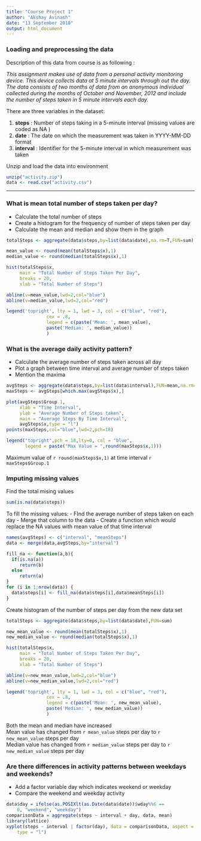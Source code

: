 ```yaml
---
title: "Course Project 1"
author: "Akshay Avinash"
date: "13 September 2018"
output: html_document
---
```


### Loading and preprocessing the data  

Description of this data from course is as following :  
  
*This assignment makes use of data from a personal activity monitoring device. This device collects data at 5 minute intervals through out the day. The data consists of two months of data from an anonymous individual collected during the months of October and November, 2012 and include the number of steps taken in 5 minute intervals each day.*  
  
There are three variables in the dataset:
  
1. **steps** : Number of steps taking in a 5-minute interval (missing values are coded as NA )
2. **date** : The date on which the measurement was taken in YYYY-MM-DD format
3. **interval** : Identifier for the 5-minute interval in which measurement was taken
  
Unzip and load the data into environment  
  
```r
unzip("activity.zip")
data <- read.csv("activity.csv")
```
  
---  
### What is mean total number of steps taken per day?  
  
- Calculate the total number of steps
- Create a histogram for the frequency of number of steps taken per day  
- Calculate the mean and median and show them in the graph  
  
```r
totalSteps <- aggregate(data$steps,by=list(data$date),na.rm=T,FUN=sum)

mean_value <- round(mean(totalSteps$x),1)
median_value <- round(median(totalSteps$x),1)

hist(totalSteps$x,
     main = "Total Number of Steps Taken Per Day",
     breaks = 20,
     xlab = "Total Number of Steps")

abline(v=mean_value,lwd=2,col="blue")
abline(v=median_value,lwd=2,col="red")

legend('topright', lty = 1, lwd = 3, col = c("blue", "red"),
               cex = .8, 
               legend = c(paste('Mean: ', mean_value),
               paste('Median: ', median_value))
               )
```
  

### What is the average daily activity pattern?  
  
- Calculate the average number of steps taken across all day
- Plot a graph between time interval and average number of steps taken 
- Mention the maxima

```r
avgSteps <- aggregate(data$steps,by=list(data$interval),FUN=mean,na.rm=T)
maxSteps <- avgSteps[which.max(avgSteps$x),]

plot(avgSteps$Group.1,
     xlab = "Time Interval",
     ylab = "Average Number of Steps taken",
     main = "Average Steps By Time Interval",
     avgSteps$x,type = "l")
points(maxSteps,col="blue",lwd=2,pch=18)

legend("topright",pch = 18,lty=0, col = "blue",
       legend = paste("Max Value = ",round(maxSteps$x,1)))
```

Maximum value of `r round(maxSteps$x,1)` at time interval `r maxSteps$Group.1`  
  
### Imputing missing values
  
Find the total mising values

```r
sum(is.na(data$steps))
```

To fill the missing values:
- FInd the average number of steps taken on each day
- Merge that column to the data
- Create a function which would replace the NA values with mean value of that time interval

```r
names(avgSteps) <- c("interval", "meanSteps")
data <- merge(data,avgSteps,by="interval")

fill_na <- function(a,b){
  if(is.na(a))
     return(b)
  else
     return(a)
}
for (i in 1:nrow(data)) {
  data$steps[i] <- fill_na(data$steps[i],data$meanSteps[i])
}
```

Create histogram of the number of steps per day from the new data set

```r
totalSteps <- aggregate(data$steps,by=list(data$date),FUN=sum)

new_mean_value <- round(mean(totalSteps$x),1)
new_median_value <- round(median(totalSteps$x),1)

hist(totalSteps$x,
     main = "Total Number of Steps Taken Per Day",
     breaks = 20,
     xlab = "Total Number of Steps")

abline(v=new_mean_value,lwd=2,col="blue")
abline(v=new_median_value,lwd=2,col="red")

legend('topright', lty = 1, lwd = 3, col = c("blue", "red"),
               cex = .8, 
               legend = c(paste('Mean: ', new_mean_value),
               paste('Median: ', new_median_value))
               )
```

Both the mean and median have increased  
Mean value has changed from `r mean_value` steps per day to `r new_mean_value` steps per day  
Median value has changed from `r median_value` steps per day to `r new_median_value` steps per day  


### Are there differences in activity patterns between weekdays and weekends?

- Add a factor variable day which indicates weekend or weekday
- Compare the weekend and weekday activity
```r
data$day = ifelse(as.POSIXlt(as.Date(data$date))$wday%%6 == 
    0, "weekend", "weekday")
comparisonData = aggregate(steps ~ interval + day, data, mean)
library(lattice)
xyplot(steps ~ interval | factor(day), data = comparisonData, aspect = 1/2, 
    type = "l")
```